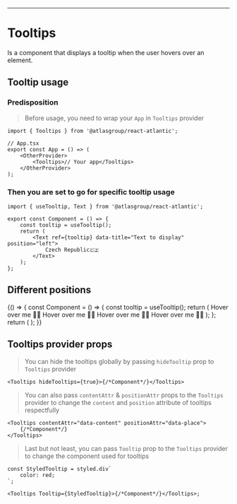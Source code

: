 
---


# Tooltips

Is a component that displays a tooltip when the user hovers over an element.

## Tooltip usage

### Predisposition

> Before usage, you need to wrap your `App` in `Tooltips` provider

```tsx
import { Tooltips } from '@atlasgroup/react-atlantic';

// App.tsx
export const App = () => (
    <OtherProvider>
        <Tooltips>// Your app</Tooltips>
    </OtherProvider>
);
```

### Then you are set to go for specific tooltip usage

```tsx
import { useTooltip, Text } from '@atlasgroup/react-atlantic';

export const Component = () => {
    const tooltip = useTooltip();
    return (
        <Text ref={tooltip} data-title="Text to display" position="left">
            Czech Republic🇨🇿
        </Text>
    );
};
```

## Different positions

<Playground>
    {() => {
        const Component = () => {
            const tooltip = useTooltip();
            return (
                <WrapperVertical>
                    <Text ref={tooltip} data-title="Left" data-position="left">
                        Hover over me 👋🏻
                    </Text>
                    <Text ref={tooltip} data-title="Right" data-position="right">
                        Hover over me 👋🏼
                    </Text>
                    <Text ref={tooltip} data-title="Top" data-position="top">
                        Hover over me 👋🏾
                    </Text>
                    <Text ref={tooltip} data-title="Bottom" data-position="bottom">
                        Hover over me 👋🏿
                    </Text>
                </WrapperVertical>
            );
        };
        return (
            <Tooltips>
                <Component />
            </Tooltips>
        );
    }}
</Playground>

## Tooltips provider props

> You can hide the tooltips globally by passing `hideTooltip` prop to `Tooltips` provider

```tsx
<Tooltips hideTooltips={true}>{/*Component*/}</Tooltips>
```

> You can also pass `contentAttr` & `positionAttr` props to the `Tooltips` provider to change the `content` and `position` attribute of tooltips respectfully

```tsx
<Tooltips contentAttr="data-content" positionAttr="data-place">
    {/*Component*/}
</Tooltips>
```

> Last but not least, you can pass `Tooltip` prop to the `Tooltips` provider to change the component used for tooltips

```tsx
const StyledTooltip = styled.div`
    color: red;
`;

<Tooltips Tooltip={StyledTooltip}>{/*Component*/}</Tooltips>;
```
